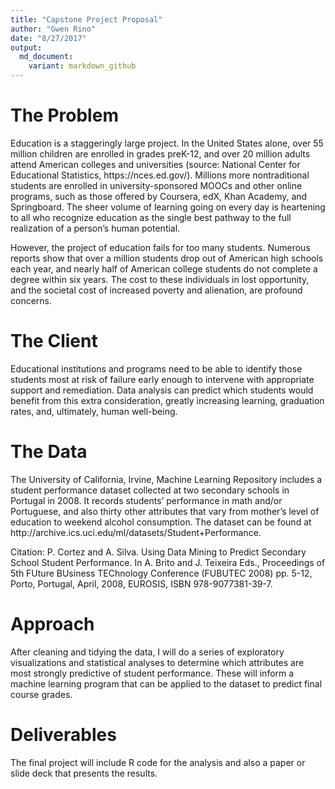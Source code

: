 ```yaml
---
title: "Capstone Project Proposal"
author: "Gwen Rino"
date: "8/27/2017"
output:
  md_document:
    variant: markdown_github
---
```


# The Problem

Education is a staggeringly large project. In the United States alone, over 55 million children are enrolled in grades preK-12, and over 20 million adults attend American colleges and universities (source: National Center for Educational Statistics, https://nces.ed.gov/). Millions more nontraditional students are enrolled in university-sponsored MOOCs and other online programs, such as those offered by Coursera, edX, Khan Academy, and Springboard. The sheer volume of learning going on every day is heartening to all who recognize education as the single best pathway to the full realization of a person's human potential.

However, the project of education fails for too many students. Numerous reports show that over a million students drop out of American high schools each year, and nearly half of American college students do not complete a degree within six years. The cost to these individuals in lost opportunity, and the societal cost of increased poverty and alienation, are profound concerns.

# The Client

Educational institutions and programs need to be able to identify those students most at risk of failure early enough to intervene with appropriate support and remediation. Data analysis can predict which students would benefit from this extra consideration, greatly increasing learning, graduation rates, and, ultimately, human well-being.

# The Data

The University of California, Irvine, Machine Learning Repository includes a student performance dataset collected at two secondary schools in Portugal in 2008. It records students' performance in math and/or Portuguese, and also thirty other attributes that vary from mother's level of education to weekend alcohol consumption. The dataset can be found at http://archive.ics.uci.edu/ml/datasets/Student+Performance.

Citation: 
P. Cortez and A. Silva. Using Data Mining to Predict Secondary School Student Performance. In A. Brito and J. Teixeira Eds., Proceedings of 5th FUture BUsiness TEChnology Conference (FUBUTEC 2008) pp. 5-12, Porto, Portugal, April, 2008, EUROSIS, ISBN 978-9077381-39-7. 

# Approach

After cleaning and tidying the data, I will do a series of exploratory visualizations and statistical analyses to determine which attributes are most strongly predictive of student performance. These will inform a machine learning program that can be applied to the dataset to predict final course grades.

# Deliverables

The final project will include R code for the analysis and also a paper or slide deck that presents the results.



